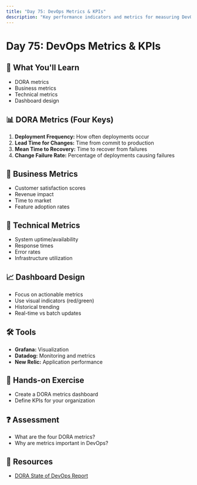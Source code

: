 ```yaml
---
title: "Day 75: DevOps Metrics & KPIs"
description: "Key performance indicators and metrics for measuring DevOps success."
---
```


# Day 75: DevOps Metrics & KPIs

## 🎯 What You'll Learn

- DORA metrics
- Business metrics
- Technical metrics
- Dashboard design

## 📊 DORA Metrics (Four Keys)

1. **Deployment Frequency:** How often deployments occur
2. **Lead Time for Changes:** Time from commit to production
3. **Mean Time to Recovery:** Time to recover from failures
4. **Change Failure Rate:** Percentage of deployments causing failures

## 💼 Business Metrics

- Customer satisfaction scores
- Revenue impact
- Time to market
- Feature adoption rates

## 🔧 Technical Metrics

- System uptime/availability
- Response times
- Error rates
- Infrastructure utilization

## 📈 Dashboard Design

- Focus on actionable metrics
- Use visual indicators (red/green)
- Historical trending
- Real-time vs batch updates

## 🛠️ Tools

- **Grafana:** Visualization
- **Datadog:** Monitoring and metrics
- **New Relic:** Application performance

## 📝 Hands-on Exercise

- Create a DORA metrics dashboard
- Define KPIs for your organization

## ❓ Assessment

- What are the four DORA metrics?
- Why are metrics important in DevOps?

## 🔗 Resources

- [DORA State of DevOps Report](https://cloud.google.com/devops/state-of-devops/)
